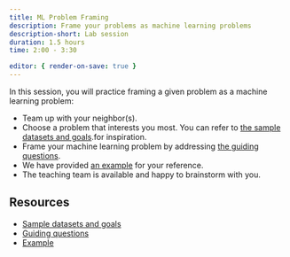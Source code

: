 ```yaml
---
title: ML Problem Framing
description: Frame your problems as machine learning problems 
description-short: Lab session 
duration: 1.5 hours
time: 2:00 - 3:30

editor: { render-on-save: true }
---
```


In this session, you will practice framing a given problem as a machine learning problem:

- Team up with your neighbor(s).
- Choose a problem that interests you most. You can refer to [the sample datasets and goals](lab/datasets_and_goals.html).for inspiration.
- Frame your machine learning problem by addressing [the guiding questions](lab/guiding_questions.html).
- We have provided [an example](lab/example.html) for your reference.
- The teaching team is available and happy to brainstorm with you.

## Resources 
- [Sample datasets and goals](lab/datasets_and_goals.html)
- [Guiding questions](lab/guiding_questions.html)
- [Example](lab/example.html)
